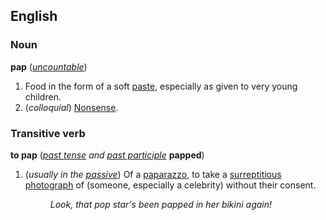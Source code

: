 ==English==
===Noun===
'''pap''' (''[[uncountable]]'')

#Food in the form of a soft [[paste]], especially as given to very young children.
#(''colloquial'') [[Nonsense]].

===Transitive verb===
'''to pap''' (''[[past tense]] and [[past participle]]'' '''papped''')

#(''usually in the [[passive]]'') Of a [[paparazzo]], to take a [[surreptitious]] [[photograph]] of (someone, especially a celebrity) without their consent.
#:''Look, that pop star's been papped in her bikini again!''